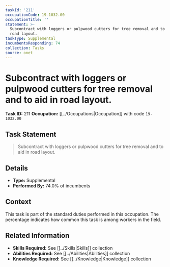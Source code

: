 ```yaml
---
taskId: '211'
occupationCode: 19-1032.00
occupationTitle: ''
statement: >-
  Subcontract with loggers or pulpwood cutters for tree removal and to aid in
  road layout.
taskType: Supplemental
incumbentsResponding: 74
collection: Tasks
source: onet
---
```

# Subcontract with loggers or pulpwood cutters for tree removal and to aid in road layout.

**Task ID:** 211
**Occupation:** [[../Occupations|Occupation]] with code `19-1032.00`

## Task Statement

> Subcontract with loggers or pulpwood cutters for tree removal and to aid in road layout.

## Details

- **Type:** Supplemental
- **Performed By:** 74.0% of incumbents

## Context

This task is part of the standard duties performed in this occupation. The percentage indicates how common this task is among workers in the field.

## Related Information

- **Skills Required:** See [[../Skills|Skills]] collection
- **Abilities Required:** See [[../Abilities|Abilities]] collection
- **Knowledge Required:** See [[../Knowledge|Knowledge]] collection
